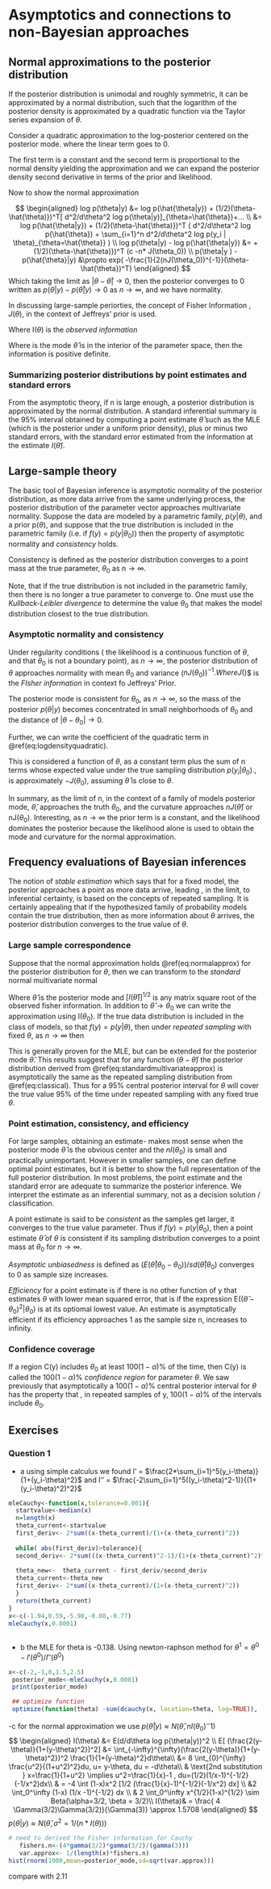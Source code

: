 # Asymptotics and connections to non-Bayesian approaches


## Normal approximations to the posterior distribution
If the posterior distribution is unimodal and roughly symmetric, it can be approximated by a normal distribution, such that the logarithm of the posterior density is approximated by a quadratic function via the Taylor series expansion of $\theta$.

Consider a quadratic approximation to the log-posterior centered on the posterior mode.  where the linear term goes to 0.


\begin{equation}
log p(\theta|y) = log p(\hat{\theta|y}) + (1/2)(\theta-\hat{\theta)})^T[ d^2/d\theta^2 log p(\theta|y)]_{\theta=\hat{\theta}}+...
(\#eq:logdensityquadratic)
\end{equation}


The first term is a constant and the second term is proportional to the normal density yielding the approximation and we can expand the posterior density second derivative in terms of the prior and likelihood.

\begin{equation}
[d^2/d\theta^2 log p(\theta|y)]_{\theta=\hat{\theta}} =[d^2/d\theta^2log p(\theta)]_{\theta=\hat{\theta}}+\sum_{i=1}^n[d^2/d\theta^2log p(y_i|\theta)]_{\theta=\hat{\theta}}
\end{equation}

Now to show the normal approximation

$$
 \begin{aligned}
log p(\theta|y) &= log p(\hat{\theta|y}) + (1/2)(\theta-\hat{\theta)})^T[ d^2/d\theta^2 log p(\theta|y)]_{\theta=\hat{\theta}}+... \\
 &= log p(\hat{\theta|y}) + (1/2)(\theta-\hat{\theta)})^T ( d^2/d\theta^2 log p(\hat{\theta}) + \sum_{i=1}^n d^2/d\theta^2 log p(y_i | \theta)_{\theta=\hat{\theta}} ) \\
 log p(\theta|y)  - log p(\hat{\theta|y}) &= + (1/2)(\theta-\hat{\theta)})^T (c  -n* J(\theta_0)) \\
  p(\theta|y ) - p(\hat{\theta}|y) &\propto exp( -\frac{1}{2(nJ(\theta_0))^{-1}}(\theta-\hat{\theta})^T)
 \end{aligned}
$$
Which taking the limit as $|\theta -\hat{\theta}| \to 0$, then the posterior converges to 0 written as $p(\theta|y )- p(\hat{\theta}|y) \to 0$ as $n \to \infty$, and we have normality. 

In discussing large-sample periorties, the concept of Fisher Information ,  $J(\theta)$, in the context of Jeffreys' prior is used.  



\begin{equation}
p(\theta|y) \approx N(\hat{\theta}, [I(\hat{\theta})]^{-1})
(\#eq:normalapprox)
\end{equation}

Where I($\theta)$ is the *observed information*
\begin{equation}
I(\theta)= -d^2/d\theta^2 log p(\theta|y) 
\end{equation}

Where is the mode $\hat{\theta}$ is in the interior of the parameter space, then the information is positive definite.


### Summarizing posterior distributions by point estimates and standard errors{-}
From the asymptotic theory, if n is large enough, a posterior distribution is approximated by the normal distribution.  A standard inferential summary is the 95$\%$ interval obtained by computing a point estimate $\hat{\theta}$ such as the MLE (which is the posterior under a uniform prior density), plus or minus two standard errors, with the standard error estimated from the information at the estimate $I(\hat{\theta})$.



## Large-sample theory
The basic tool of Bayesian inference is asymptotic normality of the posterior distribution, as more data arrive from the same underlying process, the posterior distribution of the parameter vector approaches multivariate normality.  Suppose the data are modeled by a parametric family, $p(y|\theta)$, and a prior p$(\theta)$, and suppose that the true distribution is included in the parametric family (i.e.  if $f(y) = p(y|\theta_0))$ then the property of asymptotic normality and *consistency* holds.

Consistency is defined as the posterior distribution converges to a point mass at the true parameter, $\theta_0$ as n$\to \infty$.  

Note, that if the true distribution is not included in the parametric  family, then there is no longer a true parameter to converge to.   One must use the *Kullback-Leibler divergence* to determine the value $\theta_0$ that makes the model distribution closest to the true distribution.


### Asymptotic normality and consistency{-}
Under regularity conditions ( the likelihood is a continuous function of $\theta$, and that $\theta_0$ is not a boundary point), as $n\to \infty$, the posterior distribution of $\theta$ approaches normality with mean $\theta_0$ and variance ($nJ(\theta_0))^{-1}.    Where J($\theta)$ is the *FIsher information* in context fo Jeffreys' Prior.

The posterior mode is consistent for $\theta_0$, as $n\to \infty$, so the mass of the posterior $p(\theta|y)$ becomes concentrated in small neighborhoods of $\theta_0$ and the distance of $|\theta-\theta_0|\to 0$.

Further, we can write the coefficient of the quadratic term in \@ref(eq:logdensityquadratic).
\begin{equation}
[d^2/d\theta^2 log p(\theta|y)]_{\theta=\hat{\theta}} =[d^2/d\theta^2log p(\theta)]_{\theta=\hat{\theta}}+\sum_{i=1}^n[d^2/d\theta^2log p(y_i|\theta)]_{\theta=\hat{\theta}}
\end{equation}


This is considered a function of $\theta$, as a constant term plus the sum of n terms whose expected value under the true sampling distribution $p(y_i|\theta_0$)., is approximately $-J(\theta_0)$, assuming $\hat{\theta}$ is close to $\theta$. 


In summary, as the limit of n, in the context of a family of models posterior mode, $\hat{\theta}$, approaches the truth $\theta_0$, and the curvature approaches $nJ(\hat{\theta})$ or nJ($\theta_0$). Interesting, as $n\to\infty$ the prior term is a constant, and the likelihood dominates the posterior because the likelihood alone is used to obtain the mode and curvature for the normal approximation.


## Frequency evaluations of Bayesian inferences
The notion of *stable estimation* which says that for a fixed model, the posterior approaches a point as more data arrive, leading , in the limit, to inferential certainty, is based on the concepts of repeated sampling.  It is certainly appealing that if the hypothesized family of probability models contain the true distribution, then as more information about $\theta$ arrives, the posterior distribution converges to the true value of $\theta$.

### Large sample correspondence{-}
Suppose that the normal approximation holds \@ref(eq:normalapprox) for the posterior distribution for $\theta$, then we can transform to the *standard* normal multivariate normal

\begin{equation}
[I(\hat{\theta})]^{1/2}(\theta-\hat{\theta}) |y \sim N(0,I)
(\#eq:standardmultivariateapprox)
\end{equation}

Where $\hat{\theta}$ is the posterior mode and $[I(\hat{\theta})]^{1/2}$ is any matrix square root of the observed fisher information.  In addition to $\hat{\theta}\to \theta_0$ we can write the approximation using I($\theta_0$).  If the true data distribution is included in the class of models, so that $f(y)= p(y|\theta)$, then under *repeated sampling* with fixed $\theta$, as $n \to \infty$  then

\begin{equation}
[I(\hat{\theta})]^{1/2}(\theta-\hat{\theta}) |\theta \sim N(0,I)
(\#eq:classical)
\end{equation}

This is generally proven for the MLE, but can be extended for the posterior mode $\hat{\theta}$.  This results suggest that for any function ($\theta-\hat{\theta})$ the posterior distribution derived from \@ref(eq:standardmultivariateapprox) is asymptotically the same as the repeated sampling distribution from \@ref(eq:classical).  Thus for a $95\%$ central posterior interval for $\theta$ will cover the true value 95$\%$ of the time under repeated sampling with any fixed true $\theta.$


### Point estimation, consistency, and efficiency{-}

For large samples, obtaining an estimate- makes most sense when the posterior mode $\hat{\theta}$ is the obvious center and the $nI(\theta_0$) is small and practically unimportant.  However in smaller samples, one can define optimal point estimates, but it is better to show the full representation of the full posterior distribution.  In most problems, the point estimate and the standard error are adequate to summarize the posterior inference.   We interpret the estimate as an inferential summary, not as a decision solution / classification.

A point estimate is said to be *consistent* as the samples get larger, it converges to the true value parameter.  Thus if $f(y)=p(y|\theta_0)$, then a point estimate $\hat{\theta}$ of $\theta$ is consistent if its sampling distribution converges to a point mass at $\theta_0$ for $n\to \infty$.  

*Asymptotic unbiasedness* is defined as $(E(\hat{\theta}|\theta_0 - \theta_0))/sd(\hat{\theta}|\theta_0)$ converges to 0 as sample size increases.

*Efficiency* for a point estimate is if there is no other function of y that estimates $\theta$ with lower mean squared error, that is if the expression E(($\hat{\theta}-\theta_0)^2|\theta_0)$ is at its optiomal lowest value.  An estimate is asymptotically efficient if its efficiency approaches 1 as the sample size n, increases to infinity.

### Confidence coverage{-}
If a region C(y) includes $\theta_0$ at least 100($1-\alpha)\%$ of the time, then C(y) is called the 100($1-\alpha)\%$ *confidence region* for parameter $\theta$.  We saw previously that asymptotically a 100($1-\alpha)\%$ central posterior interval for $\theta$ has the property that , in repeated samples of y, 100($1-\alpha)\%$ of the intervals include $\theta_0$.  


## Exercises

### Question 1{-}
- a using simple calculus we found l' = $\frac{2*\sum_{i=1}^5(y_i-\theta)}{1+(y_i-\theta)^2}$ and l'' = $\frac{-2\sum_{i=1}^5((y_i-\theta)^2-1)}{(1+(y_i-\theta)^2)^2}$

```r
mleCauchy<-function(x,tolerance=0.001){
  startvalue<-median(x)
  n=length(x)
  theta_current<-startvalue
  first_deriv<- 2*sum((x-theta_current)/(1+(x-theta_current)^2))
  
  while( abs(first_deriv)>tolerance){
  second_deriv<- 2*sum(((x-theta_current)^2-1)/(1+(x-theta_current)^2)^2)
  
  theta_new<-  theta_current - first_deriv/second_deriv
  theta_current<-theta_new
  first_deriv<- 2*sum((x-theta_current)/(1+(x-theta_current)^2))
  }
  return(theta_current)
}
x<-c(-1.94,0.59,-5.98,-0.08,-0.77)
mleCauchy(x,0.0001)



```
- b  the MLE for theta is -0.138.  Using newton-raphson method for $\theta^{1} = \theta^0 - l'(\theta^0)/l''(\theta^0)$
```r
x<-c(-2,-1,0,1.5,2.5)
 posterior_mode<-mleCauchy(x,0.0001)
 print(posterior_mode)

 ## optimize function
 optimize(function(theta) -sum(dcauchy(x, location=theta, log=TRUE)),  c(-100,100)) 

```

-c for the normal approximation we use $p(\hat{\theta}|y)\approx N(\hat{\theta}, nI(\theta_0)^-1)$
$$
\begin{aligned}
I(\theta) &= E(d/d\theta log p(\theta|y))^2 \\
 E[ (\frac{2(y-\theta)}{1+(y-\theta)^2})^2] &= \int_{-\infty}^{\infty}(\frac{2(y-\theta)}{1+(y-\theta)^2})^2 \frac{1}{1+(y-\theta)^2}d\theta\\
 &= 8 \int_{0}^{\infty} \frac{u^2}{(1+u^2)^2}du,  u= y-\theta,  du = -d\theta\\
& \text{2nd substitution  } x=\frac{1}{1+u^2} \implies u^2=\frac{1}{x}-1 , du=(1/2)(1/x-1)^{-1/2}(-1/x^2)dx\\
 & = -4 \int (1-x)x^2 [1/2 (\frac{1}{x}-1)^{-1/2}(-1/x^2) dx] \\
 &2 \int_0^\infty (1-x) (1/x -1)^{-1/2} dx \\
 & 2 \int_0^\infty x^{1/2}(1-x)^{1/2} \sim Beta(\alpha=3/2, \beta = 3/2)\\
 I(\theta)& = \frac{ 4 \Gamma(3/2)\Gamma(3/2)}{\Gamma(3)} \approx 1.5708
\end{aligned}
$$
 $p(\theta| y) \approx N(\hat{\theta}, \sigma^2 = 1/(n*I(\theta)))$
```r
# need to derived the Fisher information for Cauchy
   fishers.n<-(4*gamma(3/2)*gamma(3/2)/(gamma(3)))
   var.approx<- 1/(length(x)*fishers.n)
hist(rnorm(1000,mean=posterior_mode,sd=sqrt(var.approx)))

```

compare with 2.11
